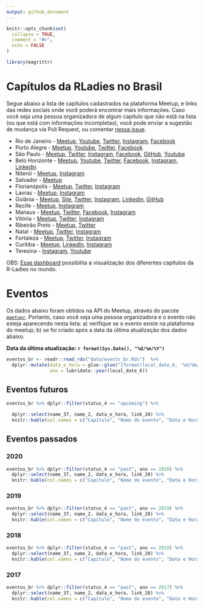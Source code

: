 ```yaml
---
output: github_document
---
```


<!-- README.md is generated from README.Rmd. Please edit that file -->

```r
knitr::opts_chunk$set(
  collapse = TRUE,
  comment = "#>",
  echo = FALSE
)

library(magrittr)
```

# Capítulos da RLadies no Brasil

<!-- badges: start -->
<!-- badges: end -->

Segue abaixo a lista de capítulos cadastrados na plataforma Meetup, e links das redes sociais onde você poderá encontrar mais informações. Caso você seja uma pessoa organizadora de algum capítulo que não está na lista (ou que está com informações incompletas), você pode enviar a sugestão de mudança via Pull Request, ou comentar [nessa issue](https://github.com/R-Ladies-Sao-Paulo/RLadies-Brasil/issues/1).


- Rio de Janeiro - [Meetup](https://www.meetup.com/rladies-rio/), [Youtube](https://www.youtube.com/channel/UCGwTYiK7vTePhPpDRgQAq_A/featured), [Twitter](https://twitter.com/rladiesrio), [Instagram](https://www.instagram.com/rladiesrio/), [Facebook](http://facebook.com/rladiesrio)
- Porto Alegre - [Meetup](https://www.meetup.com/rladies-porto-alegre/), [Youtube](https://www.youtube.com/channel/UCDCOvchmfUW7gFP5CrSIXrw), [Twitter](https://twitter.com/RLadiesPOA), [Facebook](https://www.facebook.com/RLadiesPortoAlegre/)
- São Paulo - [Meetup](https://www.meetup.com/rladies-sao-paulo/), [Twitter](https://twitter.com/RLadiesSaoPaulo), [Instagram](https://www.instagram.com/RLadiesSaoPaulo/), [Facebook](http://facebook.com/RLadiesSaoPaulo), [GitHub](https://github.com/rladies/meetup-presentations_sao-paulo), [Youtube](https://www.youtube.com/c/RLadiesS%C3%A3oPaulo/videos)
- Belo Horizonte - [Meetup](https://www.meetup.com/rladies-belo-horizonte/), [Youtube](https://www.youtube.com/rladiesbelohorizonte), [Twitter](https://twitter.com/RLadiesBH), [Facebook](https://www.facebook.com/rladiesbh), [Instagram](https://www.instagram.com/rladiesbh/), [Linkedin](https://www.linkedin.com/company/rladiesbh/)
- Niterói - [Meetup](https://www.meetup.com/rladies-niteroi/), [Instagram](https://www.instagram.com/rladies.niteroi/?hl=pt-br)
- Salvador - [Meetup](https://www.meetup.com/rladies-salvador/)
- Florianópolis - [Meetup](https://www.meetup.com/rladies-florianopolis/), [Twitter](https://twitter.com/RLadiesFloripa), [Instagram](https://www.instagram.com/rladies.floripa/)
- Lavras - [Meetup](https://www.meetup.com/rladies-lavras/), [Instagram](https://www.instagram.com/rladieslavras/)
- Goiânia - [Meetup](https://www.meetup.com/rladies-goiania/),  [Site](https://www.rladiesgyn.com/), [Twitter](https://twitter.com/rladiesgyn), [Instagram](https://www.instagram.com/rladiesgyn), [Linkedin](https://www.linkedin.com/in/r-ladies-gyn-017898195/), [GitHub](https://github.com/R-LadiesGYN/README)
- Recife - [Meetup](https://www.meetup.com/rladies-recife/), [Instagram](https://www.instagram.com/rladiesrecife)
- Manaus - [Meetup](https://www.meetup.com/R-Ladies-Manaus/), [Twitter](https://twitter.com/r_manaus), [Facebook](https://www.facebook.com/rladiesmanaus), [Instagram](https://www.instagram.com/manausrladies)
- Vitória - [Meetup](https://www.meetup.com/rladies-vitoria/), [Twitter](https://twitter.com/rladiesvix), [Instagram](https://www.instagram.com/rladiesvix)
- Ribeirão Preto - [Meetup](https://www.meetup.com/rladies-ribeirao-preto/), [Twitter](https://twitter.com/rladiesrp)
- Natal - [Meetup](https://www.meetup.com/rladies-natal/), [Twitter](https://twitter.com/RLadiesNatal), [Instagram](https://www.instagram.com/rladiesnatal/)
- Fortaleza - [Meetup](https://www.meetup.com/rladies-fortaleza/), [Twitter](http://www.twitter.com/RLadiesFortal), [Instagram](https://www.instagram.com/rladiesfortaleza)
- Curitiba - [Meetup](https://www.meetup.com/rladies-curitibaa/), [LinkedIn](https://www.linkedin.com/company/r-ladies-curitiba), [Instagram](https://www.instagram.com/rladiescuritiba)
- Teresina - [Instagram](https://www.instagram.com/rladiesthe), [Youtube](https://www.youtube.com/channel/UCiEloyxyXZluv7p46DGCqQQ)


OBS: [Esse  dashboard](https://benubah.github.io/r-community-explorer/rladies.html) possibilita a visualização dos diferentes capítulos da R-Ladies no mundo.

# Eventos 

Os dados abaixo foram obtidos na API do Meetup, através do pacote [`meetupr`](https://rladies.github.io/meetupr/). Portanto, caso você seja uma pessoa organizadora e o evento não esteja aparecendo nesta lista: 
a) verifique se o evento existe na plataforma do meetup;
b) se foi criado após a data da última atualização dos dados abaixo.

**Data da última atualização: `r format(Sys.Date(), "%d/%m/%Y")`**


```r
eventos_br <- readr::read_rds("data/events_br.Rds")  %>%
  dplyr::mutate(data_e_hora = glue::glue("{format(local_date_6, '%d/%m/%Y')} - {local_time_7}"),
                ano = lubridate::year(local_date_6)) 
```


## Eventos futuros

```r
eventos_br %>% dplyr::filter(status_4 == "upcoming") %>%

  dplyr::select(name_37, name_2, data_e_hora, link_20) %>%   
  knitr::kable(col.names = c("Capítulo", "Nome do evento", "Data e Hora", "Link"))
```


## Eventos passados

### 2020

```r
eventos_br %>% dplyr::filter(status_4 == "past", ano == 2020) %>%
  dplyr::select(name_37, name_2, data_e_hora, link_20) %>%
  knitr::kable(col.names = c("Capítulo", "Nome do evento", "Data e Hora", "Link"))
```

### 2019

```r
eventos_br %>% dplyr::filter(status_4 == "past", ano == 2019) %>%
  dplyr::select(name_37, name_2, data_e_hora, link_20) %>%
  knitr::kable(col.names = c("Capítulo", "Nome do evento", "Data e Hora", "Link"))
```

### 2018

```r
eventos_br %>% dplyr::filter(status_4 == "past", ano == 2018) %>%
  dplyr::select(name_37, name_2, data_e_hora, link_20) %>%
  knitr::kable(col.names = c("Capítulo", "Nome do evento", "Data e Hora", "Link"))
```

### 2017

```r
eventos_br %>% dplyr::filter(status_4 == "past", ano == 2017) %>%
  dplyr::select(name_37, name_2, data_e_hora, link_20) %>%
  knitr::kable(col.names = c("Capítulo", "Nome do evento", "Data e Hora", "Link"))
```